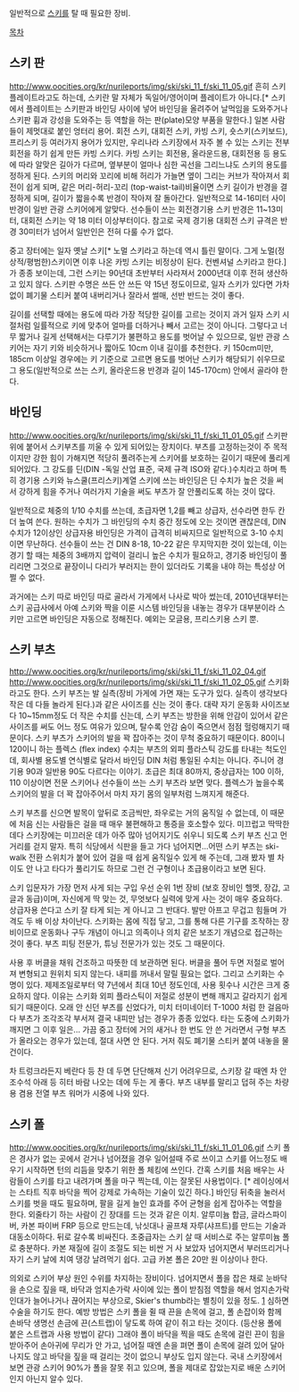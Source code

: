 일반적으로 [[스키]]를 탈 때 필요한 장비.

[[목차]]

== 스키 판 ==
http://www.oocities.org/kr/nurileports/img/ski/ski_11_f/ski_11_05.gif
흔히 스키 플레이트라고도 하는데, 스키란 말 자체가 독일어/영어이며 플레이트가 아니다.[* 스키에서 플레이트는 스키판과 바인딩 사이에 넣어 바인딩을 올려주어 날먹임을 도와주거나 스키판 휨과 강성을 도와주는 등 역할을 하는 판(plate)모양 부품을 말한다.] 일본 사람들이 제멋대로 붙인 엉터리 용어. 회전 스키, 대회전 스키,  카빙 스키, 숏스키(스키보드), 프리스키 등 여러가지 용어가 있지만, 우리나라 스키장에서 자주 볼 수 있는 스키는 전부 회전을 하기 쉽게 만든 카빙 스키다. 카빙 스키는 회전용, 올라운드용, 대회전용 등 용도에 따라 알맞은 길아가 다르며, 옆부분이 얼마나 심한 곡선을 그리느냐도 스키의 용도를 정하게 된다. 스키의 머리와 꼬리에 비해 허리가 가늘면 옆이 그리는 커브가 작아져서 회전이 쉽게 되며, 같은 머리-허리-꼬리 (top-waist-tail)비율이면 스키 길이가 반경을 결정하게 되며, 길이가 짧을수록 반경이 작아져 잘 돌아간다. 일반적으로 14-16미터 사이 반경이 일반 관광 스키어에게 알맞다. 선수들이 쓰는 회전경기용 스키 반경은 11~13미터, 대회전 스키는 약 18 미터 이상부터이다. 참고로 국제 경기용 대회전 스키 규격은 반경 30미터가 넘어서 일반인은 전혀 다룰 수가 없다. 

중고 장터에는 일자 옛날 스키[* 노멀 스키라고 하는데 역시 틀린 말이다. 그게 노멀(정상적/평범한)스키이면 이후 나온 카빙 스키는 비정상이 된다. 컨벤셔널 스키라고 한다.]가 종종 보이는데, 그런 스키는 90년대 초반부터 사라져서 2000년대 이후 전혀 생산하고 있지 않다. 스키판 수명은 쓰든 안 쓰든 약 15년 정도이므로, 일자 스키가 있다면 가차 없이 폐기물 스티커 붙여 내버리거나 잘라서 썰매, 선반 반드는 것이 좋다. 


길이를 선택할 때에는 용도에 따라 가장 적당한 길이를 고르는 것이지 과거 일자 스키 시절처럼 일률적으로 키에 맞추어 얼마를 더하거나 빼서 고르는 것이 아니다. 그렇다고  너무 짧거나 길게 선택해서는 다루기가 불편하고 용도를 벗어날 수 있으므로, 일반 관광 스키어는 자기 키와 비슷하거나 짧아도 10cm 이내 길이를 추천한다. 키 150cm미만, 185cm 이상일 경우에는 키 기준으로 고르면 용도를 벗어난 스키가 해당되기 쉬우므로 그 용도(일반적으로 쓰는 스키, 올라운드용 반경과 길이 145-170cm) 안에서 골라야 한다. 
== 바인딩 ==
http://www.oocities.org/kr/nurileports/img/ski/ski_11_f/ski_11_01_05.gif
스키판 위에 붙어서 스키부츠를 끼울 수 있게 되어있는 장치이다. 부츠를 고정하는것이 주 목적이지만 강한 힘이 가해지면 적당히 풀려주는게 스키어를 보호하는 길이기 때문에 풀리게 되어있다. 그 강도를 딘(DIN -독일 산업 표준, 국제 규격 ISO와 같다.)수치라고 하며 특히 경기용 스키와 뉴스쿨(프리스키)계열 스키에 쓰는 바인딩은 딘 수치가 높은 것을 써서 강하게 힘을 주거나 여러가지 기술을 써도 부츠가 잘 안풀리도록 하는 것이 많다. 

일반적으로 체중의 1/10 수치를 쓰는데, 초급자면 1,2를 빼고 상급자, 선수라면 한두 칸 더 높여 쓴다. 원하는 수치가 그 바인딩의 수치  중간 정도에 오는 것이면 괜찮은데, DIN 수치가 12이상인 상급자용 바인딩은 가격이 급격히 비싸지므로 일반적으로 3-10 수치이면 무난하다. 선수들이 쓰는 건 DIN 8-18, 10-22 같은 무지막지한 것이 있는데, 이는 경기 할 때는 체중의 3배까지 압력이 걸리니 높은 수치가 필요하고, 경기중 바인딩이 풀리리면 그것으로 끝장이니 다리가 부러지는 한이 있더라도 기록을 내야 하는 특성상 어쩔 수 없다. 

과거에는 스키 따로 바인딩 따로 골라서 가게에서 나사로 박아 썼는데, 2010년대부터는 스키 공급사에서 아예 스키와 짝을 이룬 시스템 바인딩을 내놓는 경우가 대부분이라 스키만 고르면 바인딩은 자동으로 정해진다. 예외는 모글용, 프리스키용 스키 뿐.

== 스키 부츠 ==
http://www.oocities.org/kr/nurileports/img/ski/ski_11_f/ski_11_02_04.gif
http://www.oocities.org/kr/nurileports/img/ski/ski_11_f/ski_11_02_05.gif
스키화라고도 한다. 스키 부츠는 발 실측(장비 가게에 가면 재는 도구가 있다. 실측이 생각보다 작은 데 다들 놀라게 된다.)과 같은 사이즈를 신는 것이 좋다. 대략 자기 운동화 사이즈보다 10~15mm정도 더 작은 수치를 신는데, 스키 부츠는 방한을 위해 안감이 있어서 같은 사이즈를 써도 어느 정도 여유가 있으며, 탈수록 안감 숨이 죽으면서 점점 헐렁해지기 때문이다. 스키 부츠가 스키어의 발을 꽉 잡아주는 것이 무척 중요하기 때문이다. 
80이니 120이니 하는 플렉스 (flex index) 수치는 부츠의 외피 플라스틱 강도를 타내는 척도인데, 회사별 용도별 연식별로 달라서 바인딩 DIN 처럼 통일된 수치는 아니다. 주니어 경기용 90과 일반용 90도 다르다는 이야기. 초급은 최대 80까지, 중상급자는 100 이하, 110 이상이면 전문 스키어나 선수들이 쓰는 스키 부츠라 보면 맞다. 플렉스가 높을수록 스키어의 발을 더 꽉 잡아주어서 마치 자기 몸의 일부처럼 느껴지게 해준다. 

스키 부츠를 신으면 발목이 앞뒤로 조금씩만, 좌우로는 거의 움직일 수 없는데, 이 때문에 처음 신는 사람들은 걸을 때 매우 불편해하고 통증을 호소할수 있다. 미끄럽고 딱딱한 데다 스키장에는 미끄러운 데가 아주 많아 넘어지기도 쉬우니 되도록 스키 부츠 신고 먼 거리를 걷지 말자. 특히 식당에서 식판을 들고 가다 넘어지면...어떤 스키 부츠는 ski-walk 전환 스위치가 붙어 있어 걸을 때 쉽게 움직일수 있게 해 주는데, 그래 봤자 별 차이도 안 나고 타다가 풀리기도 하므로 그런 건 구형이나 초급용이라고 보면 된다.
 
스키 입문자가 가장 먼저 사게 되는 구입 우선 순위 1번 장비 (보호 장비인 헬멧, 장갑, 고글과 동급)이며, 자신에게 딱 맞는 것, 무엇보다 실력에 맞게 사는 것이 매우 중요하다. 상급자용 쓴다고 스키 잘 타게 되는 게 아니고  그 반대다. 발만 아프고 무겁고 힘들며 가격도 두 배 이상 차이난다. 스키화는 몸에 직접 닿고, 그를 통해 다른 기구를 조작하는 장비이므로 운동화나 구두 개념이 아니고 의족이나 의치 같은 보조기 개념으로 접근하는 것이 좋다. 부츠 피팅 전문가, 튜닝 전문가가 있는 것도 그 때문이다.

사용 후 버클을 채워 건조하고 따뜻한 데 보관하면 된다. 버클을 풀어 두면 저절로 벌어져 변형되고 원위치 되지 않는다. 내피를 꺼내서 말릴 필요는 없다. 그리고 스키화는 수명이 있다. 제제조일로부터 약 7년에서 최대 10년 정도인데, 사용 횟수나 시간은 크게 중요하지 않다. 이유는 스키화 외피 플라스틱이 저절로 성분이 변해 깨지고 갈라지기 쉽게 되기 때문이다. 오래 안 신던 부츠를 신었다가, 미치 터미네이터 T-1000 처럼  한 걸음마다 부츠가 조각조각 부서져 결국 내피만 남는 경우가 종종 있었다. 타는 도중에 스키화가 깨지면 그 이후 일은... 가끔 중고 장터에 거의 새거나 한 번도 안 쓴 거라면서 구형 부츠가 올라오는 경우가 있는데, 절대 사면 안 된다. 거저 줘도 폐기물 스티커 붙여 내놓을 물건이다. 

차 트렁크라든지 베란다 등 찬 데 두면 단단해져 신기 어려우므로, 스키장 갈 때엔 차 안 조수석 아래 등 히터 바람 나오는 데에 두는 게 좋다. 부츠 내부를 말리고 덥혀 주는 차량용 겸용 전열 부츠 워머가 시중에 나와 있다.
== 스키 폴 ==
http://www.oocities.org/kr/nurileports/img/ski/ski_11_f/ski_11_01_06.gif
스키 폴은 경사가 없는 곳에서 걷거나 넘어졌을 경우 일어설때 주로 쓰이고 스키를 어느정도 배우기 시작하면 턴의 리듬을 맞추기 위한 폴 체킹에 쓰인다. 간혹 스키를 처음 배우는 사람들이 스키를 타고 내려가며 폴을 마구 찍는데, 이는 잘못된 사용법이다. [* 레이싱에서는 스타트 직후 바닥을 찍어 강제로 가속하는 기술이 있긴 하다.] 바인딩 뒤축을 눌러서 스키를 벗을 때도 필요하며, 팔을 길게 늘인 효과를 주어 균형을 쉽게 잡아주는 역할을 한다. 외줄타기 하는 사람이 긴 장대를 드는 것과 같은 이치. 
알루미늄 합금, 글라스파이버, 카본 파이버 FRP 등으로 만드는데, 낚싯대나 골프채 자루(샤프트)를 만드는 기술과 대동소이하다. 뒤로 갈수록 비싸진다. 초중급자는 스키 살 때 서비스로 주는 알루미늄 폴로 충분하다. 카본 재질에 길이 조절도 되는 비싼 거 사 보았자 넘어지면서 부러뜨리거나 자기 스키 날에 치여 댕강 날려먹기 쉽다. 고급 카본 폴은 20만 원 이상이나 한다.

의외로 스키어 부상 원인 수위를 차지하는 장비이다. 넘어지면서 폴을 잡은 채로 눈바닥을 손으로 짚을 때, 바닥과 엄지손가락 사이에 있는 폴이 받침점 역할을 해서 엄지손가락 인대가 늘어나거나 끊어지는 부상으로, Skier's thumb라는 별칭이 있을 정도. [http://www.hughston.com/hha/a_14_1_2.htm] 심하면 수술을 하기도 한다. 예방 방법은 스키 폴을 쥘 때 끈을 손목에 걸고, 폴 손잡이와 함께 손바닥 생명선 손금에 끈(스트랩)이 닿도록 하여 같이 쥐고 타는 것이다. (등산용 폴에 붙은 스트랩과 사용 방법이 같다) 그래야 폴이 바닥을 찍을 때도 손목에 걸린 끈이 힘을 받아주어 손아귀에 무리가 안 가고, 넘어질 때엔 손을 펴면 폴이 손목에 걸려 있어 달아나지도 않고 바닥을 짚을 때 걸리는 것이 없으니 부상도 입지 않는다. 국내 스키장에서 보면 관광 스키어 90%가 폴을 잘못 쥐고 있으며, 폴을 제대로 잡았는지로 배운 스키어인지 아닌지 알수 있다.  
